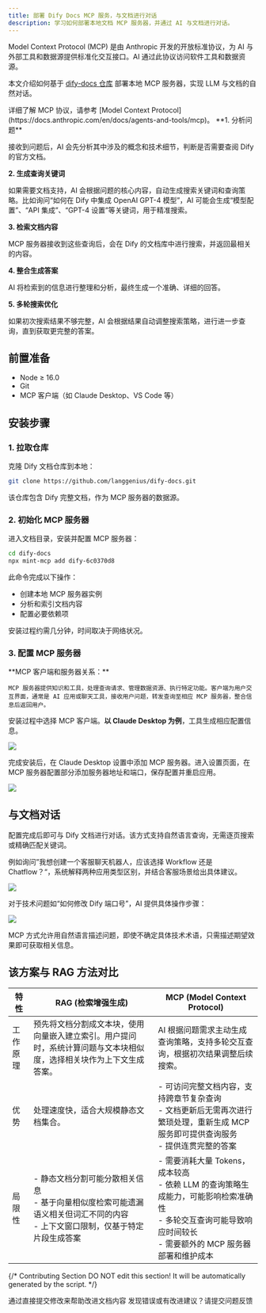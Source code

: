 ```yaml
---
title: 部署 Dify Docs MCP 服务，与文档进行对话
description: 学习如何部署本地文档 MCP 服务器，并通过 AI 与文档进行对话。
---
```


Model Context Protocol (MCP) 是由 Anthropic 开发的开放标准协议，为 AI 与外部工具和数据源提供标准化交互接口。AI 通过此协议访问软件工具和数据资源。

本文介绍如何基于 [dify-docs 仓库](https://github.com/langgenius/dify-docs) 部署本地 MCP 服务器，实现 LLM 与文档的自然对话。

<Info>
    详细了解 MCP 协议，请参考 [Model Context Protocol](https://docs.anthropic.com/en/docs/agents-and-tools/mcp)。
</Info>

<Accordion title="工作原理">
**1. 分析问题**

接收到问题后，AI 会先分析其中涉及的概念和技术细节，判断是否需要查阅 Dify 的官方文档。

**2. 生成查询关键词**

如果需要文档支持，AI 会根据问题的核心内容，自动生成搜索关键词和查询策略。比如询问“如何在 Dify 中集成 OpenAI GPT-4 模型”，AI 可能会生成“模型配置”、“API 集成”、“GPT-4 设置”等关键词，用于精准搜索。

**3. 检索文档内容**

MCP 服务器接收到这些查询后，会在 Dify 的文档库中进行搜索，并返回最相关的内容。

**4. 整合生成答案**

AI 将检索到的信息进行整理和分析，最终生成一个准确、详细的回答。

**5. 多轮搜索优化**

如果初次搜索结果不够完整，AI 会根据结果自动调整搜索策略，进行进一步查询，直到获取更完整的答案。
</Accordion>

## 前置准备

- Node ≥ 16.0
- Git
- MCP 客户端（如 Claude Desktop、VS Code 等）

## 安装步骤

### 1. 拉取仓库

克隆 Dify 文档仓库到本地：

```bash
git clone https://github.com/langgenius/dify-docs.git
```

该仓库包含 Dify 完整文档，作为 MCP 服务器的数据源。

### 2. 初始化 MCP 服务器

进入文档目录，安装并配置 MCP 服务器：

```bash
cd dify-docs
npx mint-mcp add dify-6c0370d8
```

此命令完成以下操作：
- 创建本地 MCP 服务器实例
- 分析和索引文档内容
- 配置必要依赖项

安装过程约需几分钟，时间取决于网络状况。

### 3. 配置 MCP 服务器

<Info>
    **MCP 客户端和服务器关系：**
    
    MCP 服务器提供知识和工具，处理查询请求、管理数据资源、执行特定功能。客户端为用户交互界面，通常是 AI 应用或聊天工具，接收用户问题，转发查询至相应 MCP 服务器，整合信息后返回用户。
</Info>

安装过程中选择 MCP 客户端。**以 Claude Desktop 为例**，工具生成相应配置信息。

![](https://assets-docs.dify.ai/2025/05/722c689b1c27d86c183c09dfda7a6a39.png)

完成安装后，在 Claude Desktop 设置中添加 MCP 服务器。进入设置页面，在 MCP 服务器配置部分添加服务器地址和端口，保存配置并重启应用。

![](https://assets-docs.dify.ai/2025/05/a332247103fb9a7dcf5b1a891979ce86.png)

## 与文档对话

配置完成后即可与 Dify 文档进行对话。该方式支持自然语言查询，无需逐页搜索或精确匹配关键词。

例如询问”我想创建一个客服聊天机器人，应该选择 Workflow 还是 Chatflow？“，系统解释两种应用类型区别，并结合客服场景给出具体建议。

![](https://assets-docs.dify.ai/2025/05/90eab3ce20dfeac2e98770adc75fb8b2.png)

对于技术问题如“如何修改 Dify 端口号”，AI 提供具体操作步骤：

![](https://assets-docs.dify.ai/2025/05/c836ed0ebab0b66c07d505049b72ea5f.png)

MCP 方式允许用自然语言描述问题，即使不确定具体技术术语，只需描述期望效果即可获取相关信息。

## 该方案与 RAG 方法对比

| 特性 | RAG (检索增强生成) | MCP (Model Context Protocol) |
|------|-------------------|----------------------------|
| 工作原理 | 预先将文档分割成文本块，使用向量嵌入建立索引。用户提问时，系统计算问题与文本块相似度，选择相关块作为上下文生成答案。 | AI 根据问题需求主动生成查询策略，支持多轮交互查询，根据初次结果调整后续搜索。 |
| 优势 | 处理速度快，适合大规模静态文档集合。 | - 可访问完整文档内容，支持跨章节复杂查询<br/>- 文档更新后无需再次进行繁琐处理，重新生成 MCP 服务即可提供查询服务<br/>- 提供连贯完整的答案 |
| 局限性 | - 静态文档分割可能分散相关信息<br/>- 基于向量相似度检索可能遗漏语义相关但词汇不同的内容<br/>- 上下文窗口限制，仅基于特定片段生成答案 | - 需要消耗大量 Tokens，成本较高<br/>- 依赖 LLM 的查询策略生成能力，可能影响检索准确性<br/>- 多轮交互查询可能导致响应时间较长<br/>- 需要额外的 MCP 服务器部署和维护成本 |

{/*
Contributing Section
DO NOT edit this section!
It will be automatically generated by the script.
*/}

<CardGroup cols="2">
    <Card
        title="编辑此页面"
        icon="pen-to-square"
        href="https://github.com/langgenius/dify-docs/edit/main/zh-hans/learn-more/extended-reading/dify-docs-mcp.mdx"
    >
        通过直接提交修改来帮助改进文档内容
    </Card>
    <Card
        title="提交问题"
        icon="github"
        href="https://github.com/langgenius/dify-docs/issues/new?title=文档问题%3A%20docs-&body=%23%23%20问题描述%0A%3C%21--%20请简要描述您发现的问题%20--%3E%0A%0A%23%23%20页面链接%0Ahttps%3A%2F%2Fgithub.com%2Flanggenius%2Fdify-docs%2Fblob%2Fmain%2Fzh-hans/learn-more/extended-reading%2Fdify-docs-mcp.mdx%0A%0A%23%23%20建议修改%0A%3C%21--%20如果有具体的修改建议，请在此说明%20--%3E%0A%0A%3C%21--%20感谢您对文档质量的关注！%20--%3E"
    >
        发现错误或有改进建议？请提交问题反馈
    </Card>
</CardGroup>
